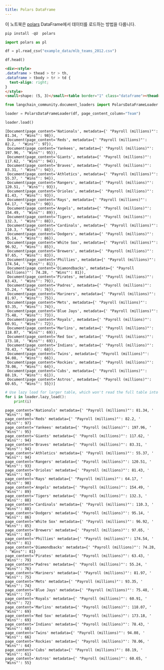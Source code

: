 ```yaml
---
title: Polars DataFrame
---
```


이 노트북은 [polars](https://pola-rs.github.io/polars-book/user-guide/) DataFrame에서 데이터를 로드하는 방법을 다룹니다.

```python
pip install -qU  polars
```

```python
import polars as pl
```

```python
df = pl.read_csv("example_data/mlb_teams_2012.csv")
```

```python
df.head()
```

```html
<div><style>
.dataframe > thead > tr > th,
.dataframe > tbody > tr > td {
  text-align: right;
}
</style>
<small>shape: (5, 3)</small><table border="1" class="dataframe"><thead><tr><th>Team</th><th> &quot;Payroll (millions)&quot;</th><th> &quot;Wins&quot;</th></tr><tr><td>str</td><td>f64</td><td>i64</td></tr></thead><tbody><tr><td>&quot;Nationals&quot;</td><td>81.34</td><td>98</td></tr><tr><td>&quot;Reds&quot;</td><td>82.2</td><td>97</td></tr><tr><td>&quot;Yankees&quot;</td><td>197.96</td><td>95</td></tr><tr><td>&quot;Giants&quot;</td><td>117.62</td><td>94</td></tr><tr><td>&quot;Braves&quot;</td><td>83.31</td><td>94</td></tr></tbody></table></div>
```

```python
from langchain_community.document_loaders import PolarsDataFrameLoader
```

```python
loader = PolarsDataFrameLoader(df, page_content_column="Team")
```

```python
loader.load()
```

```output
[Document(page_content='Nationals', metadata={' "Payroll (millions)"': 81.34, ' "Wins"': 98}),
 Document(page_content='Reds', metadata={' "Payroll (millions)"': 82.2, ' "Wins"': 97}),
 Document(page_content='Yankees', metadata={' "Payroll (millions)"': 197.96, ' "Wins"': 95}),
 Document(page_content='Giants', metadata={' "Payroll (millions)"': 117.62, ' "Wins"': 94}),
 Document(page_content='Braves', metadata={' "Payroll (millions)"': 83.31, ' "Wins"': 94}),
 Document(page_content='Athletics', metadata={' "Payroll (millions)"': 55.37, ' "Wins"': 94}),
 Document(page_content='Rangers', metadata={' "Payroll (millions)"': 120.51, ' "Wins"': 93}),
 Document(page_content='Orioles', metadata={' "Payroll (millions)"': 81.43, ' "Wins"': 93}),
 Document(page_content='Rays', metadata={' "Payroll (millions)"': 64.17, ' "Wins"': 90}),
 Document(page_content='Angels', metadata={' "Payroll (millions)"': 154.49, ' "Wins"': 89}),
 Document(page_content='Tigers', metadata={' "Payroll (millions)"': 132.3, ' "Wins"': 88}),
 Document(page_content='Cardinals', metadata={' "Payroll (millions)"': 110.3, ' "Wins"': 88}),
 Document(page_content='Dodgers', metadata={' "Payroll (millions)"': 95.14, ' "Wins"': 86}),
 Document(page_content='White Sox', metadata={' "Payroll (millions)"': 96.92, ' "Wins"': 85}),
 Document(page_content='Brewers', metadata={' "Payroll (millions)"': 97.65, ' "Wins"': 83}),
 Document(page_content='Phillies', metadata={' "Payroll (millions)"': 174.54, ' "Wins"': 81}),
 Document(page_content='Diamondbacks', metadata={' "Payroll (millions)"': 74.28, ' "Wins"': 81}),
 Document(page_content='Pirates', metadata={' "Payroll (millions)"': 63.43, ' "Wins"': 79}),
 Document(page_content='Padres', metadata={' "Payroll (millions)"': 55.24, ' "Wins"': 76}),
 Document(page_content='Mariners', metadata={' "Payroll (millions)"': 81.97, ' "Wins"': 75}),
 Document(page_content='Mets', metadata={' "Payroll (millions)"': 93.35, ' "Wins"': 74}),
 Document(page_content='Blue Jays', metadata={' "Payroll (millions)"': 75.48, ' "Wins"': 73}),
 Document(page_content='Royals', metadata={' "Payroll (millions)"': 60.91, ' "Wins"': 72}),
 Document(page_content='Marlins', metadata={' "Payroll (millions)"': 118.07, ' "Wins"': 69}),
 Document(page_content='Red Sox', metadata={' "Payroll (millions)"': 173.18, ' "Wins"': 69}),
 Document(page_content='Indians', metadata={' "Payroll (millions)"': 78.43, ' "Wins"': 68}),
 Document(page_content='Twins', metadata={' "Payroll (millions)"': 94.08, ' "Wins"': 66}),
 Document(page_content='Rockies', metadata={' "Payroll (millions)"': 78.06, ' "Wins"': 64}),
 Document(page_content='Cubs', metadata={' "Payroll (millions)"': 88.19, ' "Wins"': 61}),
 Document(page_content='Astros', metadata={' "Payroll (millions)"': 60.65, ' "Wins"': 55})]
```

```python
# Use lazy load for larger table, which won't read the full table into memory
for i in loader.lazy_load():
    print(i)
```

```output
page_content='Nationals' metadata={' "Payroll (millions)"': 81.34, ' "Wins"': 98}
page_content='Reds' metadata={' "Payroll (millions)"': 82.2, ' "Wins"': 97}
page_content='Yankees' metadata={' "Payroll (millions)"': 197.96, ' "Wins"': 95}
page_content='Giants' metadata={' "Payroll (millions)"': 117.62, ' "Wins"': 94}
page_content='Braves' metadata={' "Payroll (millions)"': 83.31, ' "Wins"': 94}
page_content='Athletics' metadata={' "Payroll (millions)"': 55.37, ' "Wins"': 94}
page_content='Rangers' metadata={' "Payroll (millions)"': 120.51, ' "Wins"': 93}
page_content='Orioles' metadata={' "Payroll (millions)"': 81.43, ' "Wins"': 93}
page_content='Rays' metadata={' "Payroll (millions)"': 64.17, ' "Wins"': 90}
page_content='Angels' metadata={' "Payroll (millions)"': 154.49, ' "Wins"': 89}
page_content='Tigers' metadata={' "Payroll (millions)"': 132.3, ' "Wins"': 88}
page_content='Cardinals' metadata={' "Payroll (millions)"': 110.3, ' "Wins"': 88}
page_content='Dodgers' metadata={' "Payroll (millions)"': 95.14, ' "Wins"': 86}
page_content='White Sox' metadata={' "Payroll (millions)"': 96.92, ' "Wins"': 85}
page_content='Brewers' metadata={' "Payroll (millions)"': 97.65, ' "Wins"': 83}
page_content='Phillies' metadata={' "Payroll (millions)"': 174.54, ' "Wins"': 81}
page_content='Diamondbacks' metadata={' "Payroll (millions)"': 74.28, ' "Wins"': 81}
page_content='Pirates' metadata={' "Payroll (millions)"': 63.43, ' "Wins"': 79}
page_content='Padres' metadata={' "Payroll (millions)"': 55.24, ' "Wins"': 76}
page_content='Mariners' metadata={' "Payroll (millions)"': 81.97, ' "Wins"': 75}
page_content='Mets' metadata={' "Payroll (millions)"': 93.35, ' "Wins"': 74}
page_content='Blue Jays' metadata={' "Payroll (millions)"': 75.48, ' "Wins"': 73}
page_content='Royals' metadata={' "Payroll (millions)"': 60.91, ' "Wins"': 72}
page_content='Marlins' metadata={' "Payroll (millions)"': 118.07, ' "Wins"': 69}
page_content='Red Sox' metadata={' "Payroll (millions)"': 173.18, ' "Wins"': 69}
page_content='Indians' metadata={' "Payroll (millions)"': 78.43, ' "Wins"': 68}
page_content='Twins' metadata={' "Payroll (millions)"': 94.08, ' "Wins"': 66}
page_content='Rockies' metadata={' "Payroll (millions)"': 78.06, ' "Wins"': 64}
page_content='Cubs' metadata={' "Payroll (millions)"': 88.19, ' "Wins"': 61}
page_content='Astros' metadata={' "Payroll (millions)"': 60.65, ' "Wins"': 55}
```